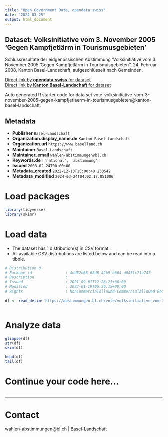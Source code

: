 ```yaml
---
title: "Open Government Data, opendata.swiss"
date: "2024-03-25"
output: html_document
---
```


## Dataset: Volksinitiative vom 3. November 2005 'Gegen Kampfjetlärm in Tourismusgebieten'

Schlussresultate der eidgenössischen Abstimmung 'Volksinitiative vom 3. November 2005 'Gegen Kampfjetlärm in Tourismusgebieten'', 24. Februar 2008, Kanton Basel-Landschaft, aufgeschlüsselt nach Gemeinden.

[Direct link by **opendata.swiss** for dataset](https://opendata.swiss/de/dataset/volksinitiative-vom-3-november-2005-gegen-kampfjetlarm-in-tourismusgebieten)<br>
[Direct link by **Kanton Basel-Landschaft** for dataset](https://abstimmungen.bl.ch/vote/volksinitiative-vom-3-november-2005-gegen-kampfjetlaerm-in-tourismusgebieten/data)

Auto generated R starter code for data set vote-volksinitiative-vom-3-november-2005-gegen-kampfjetlaerm-in-tourismusgebieten@kanton-basel-landschaft.

## Metadata

- **Publisher** `Basel-Landschaft`
- **Organization.display_name.de** `Kanton Basel-Landschaft`
- **Organization.url** `https://www.baselland.ch`
- **Maintainer** `Basel-Landschaft`
- **Maintainer_email** `wahlen-abstimmungen@bl.ch`
- **Keywords.de** `['national', 'abstimmung']`
- **Issued** `2008-02-24T00:00:00`
- **Metadata_created** `2022-12-13T15:00:40.233542`
- **Metadata_modified** `2024-03-24T04:02:17.851006`


# Load packages

```r

library(tidyverse)
library(skimr)

```

# Load data

-   The dataset has 1 distribution(s) in CSV format.
-   All available CSV distributions are listed below and can be read into a tibble.

```r

# Distribution 0
# Package_id               : 4dd52d68-68d8-42b9-b664-d6451c71a747
# Description              : 
# Issued                   : 2021-09-01T12:26:21+00:00
# Modified                 : 2022-01-19T06:36:15+00:00
# Rights                   : NonCommercialAllowed-CommercialAllowed-ReferenceRequired

df <- read_delim('https://abstimmungen.bl.ch/vote/volksinitiative-vom-3-november-2005-gegen-kampfjetlaerm-in-tourismusgebieten/data-csv')



```

# Analyze data

```r

glimpse(df)
str(df)
skim(df)

head(df)
tail(df)

```

# Continue your code here...

```r

```

------------------------------------------------------------------------

# Contact

wahlen-abstimmungen@bl.ch | Basel-Landschaft
